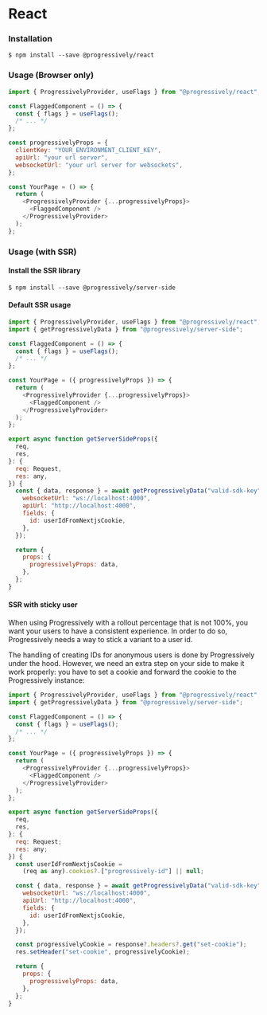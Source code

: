 # React

### Installation

```shell
$ npm install --save @progressively/react
```

### Usage (Browser only)

```javascript
import { ProgressivelyProvider, useFlags } from "@progressively/react";

const FlaggedComponent = () => {
  const { flags } = useFlags();
  /* ... */
};

const progressivelyProps = {
  clientKey: "YOUR_ENVIRONMENT_CLIENT_KEY",
  apiUrl: "your url server",
  websocketUrl: "your url server for websockets",
};

const YourPage = () => {
  return (
    <ProgressivelyProvider {...progressivelyProps}>
      <FlaggedComponent />
    </ProgressivelyProvider>
  );
};
```

### Usage (with SSR)

#### Install the SSR library

```shell
$ npm install --save @progressively/server-side
```

#### Default SSR usage

```javascript
import { ProgressivelyProvider, useFlags } from "@progressively/react";
import { getProgressivelyData } from "@progressively/server-side";

const FlaggedComponent = () => {
  const { flags } = useFlags();
  /* ... */
};

const YourPage = ({ progressivelyProps }) => {
  return (
    <ProgressivelyProvider {...progressivelyProps}>
      <FlaggedComponent />
    </ProgressivelyProvider>
  );
};

export async function getServerSideProps({
  req,
  res,
}: {
  req: Request,
  res: any,
}) {
  const { data, response } = await getProgressivelyData("valid-sdk-key", {
    websocketUrl: "ws://localhost:4000",
    apiUrl: "http://localhost:4000",
    fields: {
      id: userIdFromNextjsCookie,
    },
  });

  return {
    props: {
      progressivelyProps: data,
    },
  };
}
```

#### SSR with sticky user

When using Progressively with a rollout percentage that is not 100%, you want your users to have a consistent experience. In order to do so, Progressively needs a way to stick a variant to a user id.

The handling of creating IDs for anonymous users is done by Progressively under the hood. However, we need an extra step on your side to make it work properly: you have to set a cookie and forward the cookie to the Progressively instance:

```javascript
import { ProgressivelyProvider, useFlags } from "@progressively/react";
import { getProgressivelyData } from "@progressively/server-side";

const FlaggedComponent = () => {
  const { flags } = useFlags();
  /* ... */
};

const YourPage = ({ progressivelyProps }) => {
  return (
    <ProgressivelyProvider {...progressivelyProps}>
      <FlaggedComponent />
    </ProgressivelyProvider>
  );
};

export async function getServerSideProps({
  req,
  res,
}: {
  req: Request;
  res: any;
}) {
  const userIdFromNextjsCookie =
    (req as any).cookies?.["progressively-id"] || null;

  const { data, response } = await getProgressivelyData("valid-sdk-key", {
    websocketUrl: "ws://localhost:4000",
    apiUrl: "http://localhost:4000",
    fields: {
      id: userIdFromNextjsCookie,
    },
  });

  const progressivelyCookie = response?.headers?.get("set-cookie");
  res.setHeader("set-cookie", progressivelyCookie);

  return {
    props: {
      progressivelyProps: data,
    },
  };
}
```
